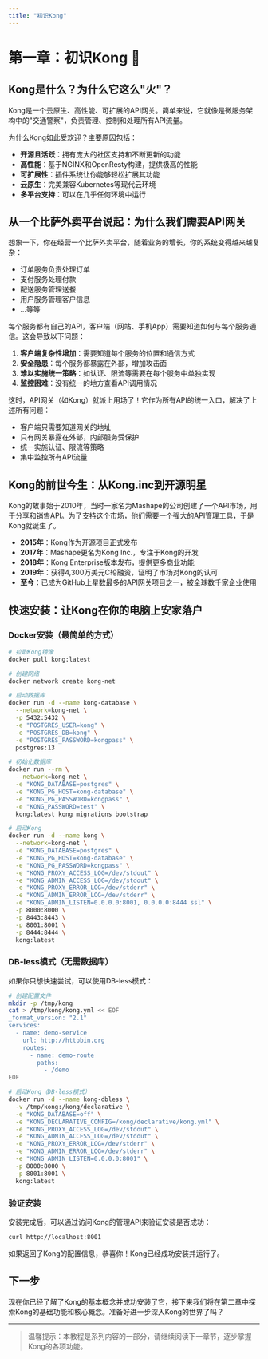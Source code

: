 ```yaml
---
title: "初识Kong"
---
```


# 第一章：初识Kong 👋

## Kong是什么？为什么它这么"火"？

Kong是一个云原生、高性能、可扩展的API网关。简单来说，它就像是微服务架构中的"交通警察"，负责管理、控制和处理所有API流量。

为什么Kong如此受欢迎？主要原因包括：

- **开源且活跃**：拥有庞大的社区支持和不断更新的功能
- **高性能**：基于NGINX和OpenResty构建，提供极高的性能
- **可扩展性**：插件系统让你能够轻松扩展其功能
- **云原生**：完美兼容Kubernetes等现代云环境
- **多平台支持**：可以在几乎任何环境中运行

## 从一个比萨外卖平台说起：为什么我们需要API网关

想象一下，你在经营一个比萨外卖平台，随着业务的增长，你的系统变得越来越复杂：

- 订单服务负责处理订单
- 支付服务处理付款
- 配送服务管理送餐
- 用户服务管理客户信息
- ...等等

每个服务都有自己的API，客户端（网站、手机App）需要知道如何与每个服务通信。这会导致以下问题：

1. **客户端复杂性增加**：需要知道每个服务的位置和通信方式
2. **安全隐患**：每个服务都暴露在外部，增加攻击面
3. **难以实施统一策略**：如认证、限流等需要在每个服务中单独实现
4. **监控困难**：没有统一的地方查看API调用情况

这时，API网关（如Kong）就派上用场了！它作为所有API的统一入口，解决了上述所有问题：

- 客户端只需要知道网关的地址
- 只有网关暴露在外部，内部服务受保护
- 统一实施认证、限流等策略
- 集中监控所有API流量

## Kong的前世今生：从Kong.inc到开源明星

Kong的故事始于2010年，当时一家名为Mashape的公司创建了一个API市场，用于分享和销售API。为了支持这个市场，他们需要一个强大的API管理工具，于是Kong就诞生了。

- **2015年**：Kong作为开源项目正式发布
- **2017年**：Mashape更名为Kong Inc.，专注于Kong的开发
- **2018年**：Kong Enterprise版本发布，提供更多商业功能
- **2019年**：获得4,300万美元C轮融资，证明了市场对Kong的认可
- **至今**：已成为GitHub上星数最多的API网关项目之一，被全球数千家企业使用

## 快速安装：让Kong在你的电脑上安家落户

### Docker安装（最简单的方式）

```bash
# 拉取Kong镜像
docker pull kong:latest

# 创建网络
docker network create kong-net

# 启动数据库
docker run -d --name kong-database \
  --network=kong-net \
  -p 5432:5432 \
  -e "POSTGRES_USER=kong" \
  -e "POSTGRES_DB=kong" \
  -e "POSTGRES_PASSWORD=kongpass" \
  postgres:13

# 初始化数据库
docker run --rm \
  --network=kong-net \
  -e "KONG_DATABASE=postgres" \
  -e "KONG_PG_HOST=kong-database" \
  -e "KONG_PG_PASSWORD=kongpass" \
  -e "KONG_PASSWORD=test" \
  kong:latest kong migrations bootstrap

# 启动Kong
docker run -d --name kong \
  --network=kong-net \
  -e "KONG_DATABASE=postgres" \
  -e "KONG_PG_HOST=kong-database" \
  -e "KONG_PG_PASSWORD=kongpass" \
  -e "KONG_PROXY_ACCESS_LOG=/dev/stdout" \
  -e "KONG_ADMIN_ACCESS_LOG=/dev/stdout" \
  -e "KONG_PROXY_ERROR_LOG=/dev/stderr" \
  -e "KONG_ADMIN_ERROR_LOG=/dev/stderr" \
  -e "KONG_ADMIN_LISTEN=0.0.0.0:8001, 0.0.0.0:8444 ssl" \
  -p 8000:8000 \
  -p 8443:8443 \
  -p 8001:8001 \
  -p 8444:8444 \
  kong:latest
```

### DB-less模式（无需数据库）

如果你只想快速尝试，可以使用DB-less模式：

```bash
# 创建配置文件
mkdir -p /tmp/kong
cat > /tmp/kong/kong.yml << EOF
_format_version: "2.1"
services:
  - name: demo-service
    url: http://httpbin.org
    routes:
      - name: demo-route
        paths:
          - /demo
EOF

# 启动Kong（DB-less模式）
docker run -d --name kong-dbless \
  -v /tmp/kong:/kong/declarative \
  -e "KONG_DATABASE=off" \
  -e "KONG_DECLARATIVE_CONFIG=/kong/declarative/kong.yml" \
  -e "KONG_PROXY_ACCESS_LOG=/dev/stdout" \
  -e "KONG_ADMIN_ACCESS_LOG=/dev/stdout" \
  -e "KONG_PROXY_ERROR_LOG=/dev/stderr" \
  -e "KONG_ADMIN_ERROR_LOG=/dev/stderr" \
  -e "KONG_ADMIN_LISTEN=0.0.0.0:8001" \
  -p 8000:8000 \
  -p 8001:8001 \
  kong:latest
```

### 验证安装

安装完成后，可以通过访问Kong的管理API来验证安装是否成功：

```bash
curl http://localhost:8001
```

如果返回了Kong的配置信息，恭喜你！Kong已经成功安装并运行了。

## 下一步

现在你已经了解了Kong的基本概念并成功安装了它，接下来我们将在第二章中探索Kong的基础功能和核心概念。准备好进一步深入Kong的世界了吗？

---

> 温馨提示：本教程是系列内容的一部分，请继续阅读下一章节，逐步掌握Kong的各项功能。 